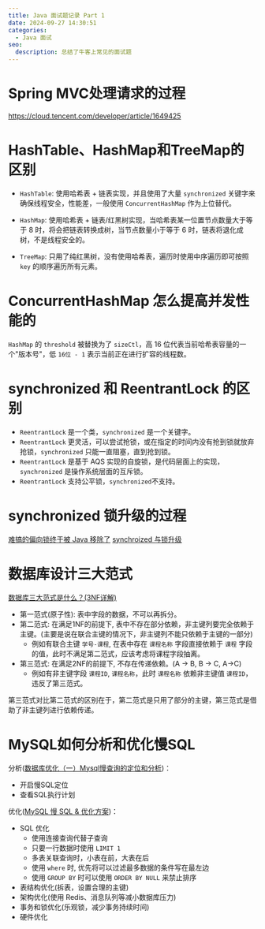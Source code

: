 ```yaml
---
title: Java 面试题记录 Part 1
date: 2024-09-27 14:30:51
categories:
  - Java 面试
seo:
  description: 总结了牛客上常见的面试题
---
```


# Spring MVC处理请求的过程

https://cloud.tencent.com/developer/article/1649425

# HashTable、HashMap和TreeMap的区别

- `HashTable`: 使用哈希表 + 链表实现，并且使用了大量 `synchronized` 关键字来确保线程安全，性能差，一般使用 `ConcurrentHashMap` 作为上位替代。

- `HashMap`: 使用哈希表 + 链表/红黑树实现，当哈希表某一位置节点数量大于等于 8 时，将会把链表转换成树，当节点数量小于等于 6 时，链表将退化成树，不是线程安全的。

- `TreeMap`: 只用了纯红黑树，没有使用哈希表，遍历时使用中序遍历即可按照 `key` 的顺序遍历所有元素。


# ConcurrentHashMap 怎么提高并发性能的


`HashMap` 的 `threshold` 被替换为了 `sizeCtl`，高 16 位代表当前哈希表容量的一个"版本号"，低 `16位 - 1` 表示当前正在进行扩容的线程数。

# synchronized 和 ReentrantLock 的区别

- `ReentrantLock` 是一个类，`synchronized` 是一个关键字。
- `ReentrantLock` 更灵活，可以尝试抢锁，或在指定的时间内没有抢到锁就放弃抢锁，`synchronized` 只能一直阻塞，直到抢到锁。
- `ReentrantLock` 是基于 AQS 实现的自旋锁，是代码层面上的实现，`synchronized` 是操作系统层面的互斥锁。
- `ReentrantLock` 支持公平锁，`synchronized`不支持。

# synchronized 锁升级的过程

[难搞的偏向锁终于被 Java 移除了](https://juejin.cn/post/7046921350065160206)
[synchroized 与锁升级](/java-source/java/synchronized)

# 数据库设计三大范式

[数据库三大范式是什么？(3NF详解)](https://blog.csdn.net/ddzzz_/article/details/119277573)

- 第一范式(原子性): 表中字段的数据，不可以再拆分。
- 第二范式: 在满足1NF的前提下, 表中不存在部分依赖，非主键列要完全依赖于主键。(主要是说在联合主键的情况下，非主键列不能只依赖于主键的一部分)
  - 例如有联合主键 `学号-课程`, 在表中存在 `课程名称` 字段直接依赖于 `课程` 字段的值，此时不满足第二范式，应该考虑将课程字段抽离。
- 第三范式: 在满足2NF的前提下, 不存在传递依赖。(A -> B, B -> C, A->C)
  - 例如有非主键字段 `课程ID`, `课程名称`，此时 `课程名称` 依赖非主键值 `课程ID`，违反了第三范式。

第三范式对比第二范式的区别在于，第二范式是只用了部分的主键，第三范式是借助了非主键列进行依赖传递。

# MySQL如何分析和优化慢SQL

分析([数据库优化（一）Mysql慢查询的定位和分析](https://zhuanlan.zhihu.com/p/164897114))：

- 开启慢SQL定位
- 查看SQL执行计划

优化([MySQL 慢 SQL & 优化方案](https://www.cnblogs.com/juno3550/p/14887672.html#label4.4))：

- SQL 优化
  - 使用连接查询代替子查询
  - 只要一行数据时使用 `LIMIT 1`
  - 多表关联查询时，小表在前，大表在后
  - 使用 `where` 时, 优先将可以过滤最多数据的条件写在最左边
  - 使用 `GROUP BY` 时可以使用 `ORDER BY NULL` 来禁止排序
- 表结构优化(拆表，设置合理的主键)
- 架构优化(使用 Redis、消息队列等减小数据库压力)
- 事务和锁优化(乐观锁，减少事务持续时间)
- 硬件优化

